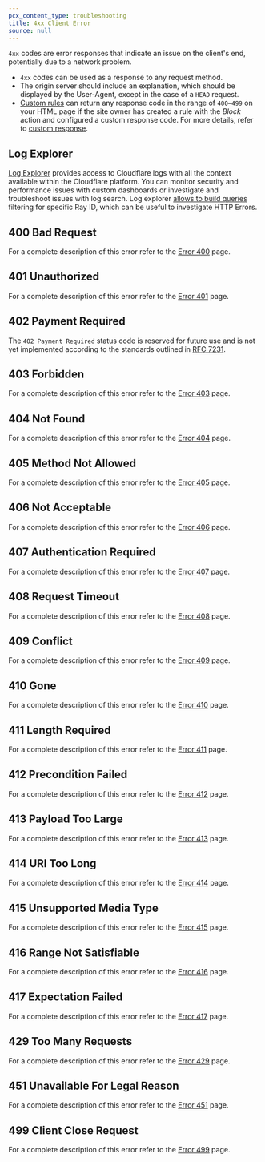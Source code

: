 ```yaml
---
pcx_content_type: troubleshooting
title: 4xx Client Error
source: null
---
```


`4xx` codes are error responses that indicate an issue on the client's end, potentially due to a network problem.

- `4xx` codes can be used as a response to any request method.
- The origin server should include an explanation, which should be displayed by the User-Agent, except in the case of a `HEAD` request.
- [Custom rules](/waf/custom-rules/) can return any response code in the range of `400–499` on your HTML page if the site owner has created a rule with the _Block_ action and configured a custom response code. For more details, refer to [custom response](/waf/custom-rules/create-dashboard/#configure-a-custom-response-for-blocked-requests).

## Log Explorer

[Log Explorer](/log-explorer/) provides access to Cloudflare logs with all the context available within the Cloudflare platform. 
You can monitor security and performance issues with custom dashboards or investigate and troubleshoot issues with log search.
Log explorer [allows to build queries](/log-explorer/log-search/) filtering for specific Ray ID, which can be useful to investigate HTTP Errors.

## 400 Bad Request

For a complete description of this error refer to the [Error 400](/support/troubleshooting/http-status-codes/4xx-client-error/error-400/) page.

## 401 Unauthorized

For a complete description of this error refer to the [Error 401](/support/troubleshooting/http-status-codes/4xx-client-error/error-401/) page.


## 402 Payment Required

The `402 Payment Required` status code is reserved for future use and is not yet implemented according to the standards outlined in [RFC 7231](https://tools.ietf.org/html/rfc7231).

## 403 Forbidden

For a complete description of this error refer to the [Error 403](/support/troubleshooting/http-status-codes/4xx-client-error/error-403/) page.


## 404 Not Found

For a complete description of this error refer to the [Error 404](/support/troubleshooting/http-status-codes/4xx-client-error/error-404/) page.

## 405 Method Not Allowed

For a complete description of this error refer to the [Error 405](/support/troubleshooting/http-status-codes/4xx-client-error/error-405/) page.

## 406 Not Acceptable

For a complete description of this error refer to the [Error 406](/support/troubleshooting/http-status-codes/4xx-client-error/error-406/) page.

## 407 Authentication Required

For a complete description of this error refer to the [Error 407](/support/troubleshooting/http-status-codes/4xx-client-error/error-407/) page.

## 408 Request Timeout

For a complete description of this error refer to the [Error 408](/support/troubleshooting/http-status-codes/4xx-client-error/error-408/) page.

## 409 Conflict

For a complete description of this error refer to the [Error 409](/support/troubleshooting/http-status-codes/4xx-client-error/error-409/) page.

## 410 Gone

For a complete description of this error refer to the [Error 410](/support/troubleshooting/http-status-codes/4xx-client-error/error-410/) page.

## 411 Length Required

For a complete description of this error refer to the [Error 411](/support/troubleshooting/http-status-codes/4xx-client-error/error-411/) page.

## 412 Precondition Failed

For a complete description of this error refer to the [Error 412](/support/troubleshooting/http-status-codes/4xx-client-error/error-412/) page.

## 413 Payload Too Large

For a complete description of this error refer to the [Error 413](/support/troubleshooting/http-status-codes/4xx-client-error/error-413/) page.

## 414 URI Too Long

For a complete description of this error refer to the [Error 414](/support/troubleshooting/http-status-codes/4xx-client-error/error-414/) page.

## 415 Unsupported Media Type

For a complete description of this error refer to the [Error 415](/support/troubleshooting/http-status-codes/4xx-client-error/error-415/) page.

## 416 Range Not Satisfiable

For a complete description of this error refer to the [Error 416](/support/troubleshooting/http-status-codes/4xx-client-error/error-416/) page.

## 417 Expectation Failed

For a complete description of this error refer to the [Error 417](/support/troubleshooting/http-status-codes/4xx-client-error/error-417/) page.

## 429 Too Many Requests

For a complete description of this error refer to the [Error 429](/support/troubleshooting/http-status-codes/4xx-client-error/error-429/) page.

## 451 Unavailable For Legal Reason

For a complete description of this error refer to the [Error 451](/support/troubleshooting/http-status-codes/4xx-client-error/error-451/) page.

## 499 Client Close Request

For a complete description of this error refer to the [Error 499](/support/troubleshooting/http-status-codes/4xx-client-error/error-499/) page.
